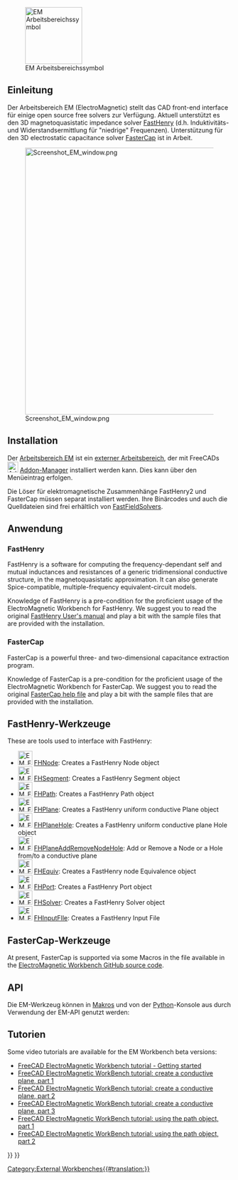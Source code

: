 <languages/>

[[File:EMWorkbench.svg|thumb|128px|EM Arbeitsbereichssymbol]]

{{TOCright}}

==Einleitung==

Der Arbeitsbereich EM (ElectroMagnetic) stellt das CAD front-end interface für einige open source free solvers zur Verfügung. Aktuell unterstützt es den 3D magnetoquasistatic impedance solver [https://www.fastfieldsolvers.com/software.htm#fasthenry2 FastHenry] (d.h. Induktivitäts- und Widerstandsermittlung für "niedrige" Frequenzen). Unterstützung für den 3D electrostatic capacitance solver [https://www.fastfieldsolvers.com/software.htm#fastercap FasterCap] ist in Arbeit.

[[Image:Screenshot_EM_window.png|600px]]

== Installation ==

Der [[EM_Workbench/de|Arbeitsbereich EM]] ist ein [[External_workbenches/de|externer Arbeitsbereich]], der mit FreeCADs [[Image:AddonManager.svg|24px]] [[Std_AddonMgr/de|Addon-Manager]] installiert werden kann. Dies kann über den Menüeintrag {{MenuCommand|Werkzeuge → Addon-Manager}} erfolgen.

Die Löser für elektromagnetische Zusammenhänge FastHenry2 und FasterCap müssen separat installiert werden. Ihre Binärcodes und auch die Quelldateien sind frei erhältlich von [https://www.fastfieldsolvers.com FastFieldSolvers].

==Anwendung==

=== FastHenry ===

FastHenry is a software for computing the frequency-dependant self and mutual inductances and resistances of a generic tridimensional conductive structure, in the magnetoquasistatic approximation. It can also generate Spice-compatible, multiple-frequency equivalent-circuit models.

Knowledge of FastHenry is a pre-condition for the proficient usage of the ElectroMagnetic Workbench for FastHenry. We suggest you to read the original [https://www.fastfieldsolvers.com/documentation.htm FastHenry User's manual] and play a bit with the sample files that are provided with the installation.

=== FasterCap ===

FasterCap is a powerful three- and two-dimensional capacitance extraction program. 

Knowledge of FasterCap is a pre-condition for the proficient usage of the ElectroMagnetic Workbench for FasterCap. We suggest you to read the original [https://www.fastfieldsolvers.com/documentation.htm FasterCap help file] and play a bit with the sample files that are provided with the installation.

== FastHenry-Werkzeuge ==

These are tools used to interface with FastHenry:

* [[Image:EM_FHNode.svg|32px]] [[EM_FHNode|FHNode]]: Creates a FastHenry Node object
* [[Image:EM_FHSegment.svg|32px]] [[EM_FHSegment|FHSegment]]: Creates a FastHenry Segment object
* [[Image:EM_FHPath.svg|32px]] [[EM_FHPath|FHPath]]: Creates a FastHenry Path object
* [[Image:EM_FHPlane.svg|32px]] [[EM_FHPlane|FHPlane]]: Creates a FastHenry uniform conductive Plane object
* [[Image:EM_FHPlaneHole.svg|32px]] [[EM_FHPlaneHole|FHPlaneHole]]: Creates a FastHenry uniform conductive plane Hole object
* [[Image:EM_FHPlaneAddRemoveNodeHole.svg|32px]] [[EM_FHPlaneAddRemoveNodeHole|FHPlaneAddRemoveNodeHole]]: Add or Remove a Node or a Hole from/to a conductive plane
* [[Image:EM_FHEquiv.svg|32px]] [[EM_FHEquiv|FHEquiv]]: Creates a FastHenry node Equivalence object
* [[Image:EM_FHPort.svg|32px]] [[EM_FHPort|FHPort]]: Creates a FastHenry Port object
* [[Image:EM_FHSolver.svg|32px]] [[EM_FHSolver|FHSolver]]: Creates a FastHenry Solver object
* [[Image:EM_FHInputFile.svg|32px]] [[EM_FHInputFile|FHInputFIle]]: Creates a FastHenry Input File

== FasterCap-Werkzeuge ==

At present, FasterCap is supported via some Macros in the {{FileName|Export_mesh.py}} file available in the [https://github.com/ediloren/EM-Workbench-for-FreeCAD ElectroMagnetic Workbench GitHub source code].

== API ==

Die EM-Werkzeug können in [[Macros/de|Makros]] und von der [[Python/de|Python]]-Konsole aus durch Verwendung der EM-API genutzt werden:

== Tutorien ==

Some video tutorials are available for the EM Workbench beta versions:

* [https://www.youtube.com/watch?v=h6Pp-_ovLZM FreeCAD ElectroMagnetic Workbench tutorial - Getting started]
* [https://www.youtube.com/watch?v=5pSzPizw4e8 FreeCAD ElectroMagnetic WorkBench tutorial: create a conductive plane, part 1]
* [https://www.youtube.com/watch?v=BeBNtfH25rM FreeCAD ElectroMagnetic WorkBench tutorial: create a conductive plane, part 2]
* [https://www.youtube.com/watch?v=BtgdJOf-ql0 FreeCAD ElectroMagnetic WorkBench tutorial: create a conductive plane, part 3]
* [https://www.youtube.com/watch?v=CRqDuEtbdds FreeCAD ElectroMagnetic WorkBench tutorial: using the path object, part 1]
* [https://www.youtube.com/watch?v=slsLdLoF2OI FreeCAD ElectroMagnetic WorkBench tutorial: using the path object, part 2]


{{EM Tools navi{{#translation:}}}}
{{Userdocnavi{{#translation:}}}}
[[Category:External Workbenches{{#translation:}}]]